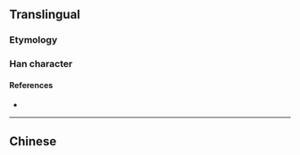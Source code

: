 {{character info/new}}
{{also|僥}}
==Translingual==

===Etymology===
{{Han simp|僥|f=堯|t=尧}}

===Han character===
{{Han char|rn=9|rad=人|as=06|sn=8|four=|canj=OJPU|ids=⿰亻尧}}

====References====
* {{Han ref|kx=0102.291|hdz=10147.030|uh=4FA5|ud=20389}}

----

==Chinese==
{{zh-see|僥}}